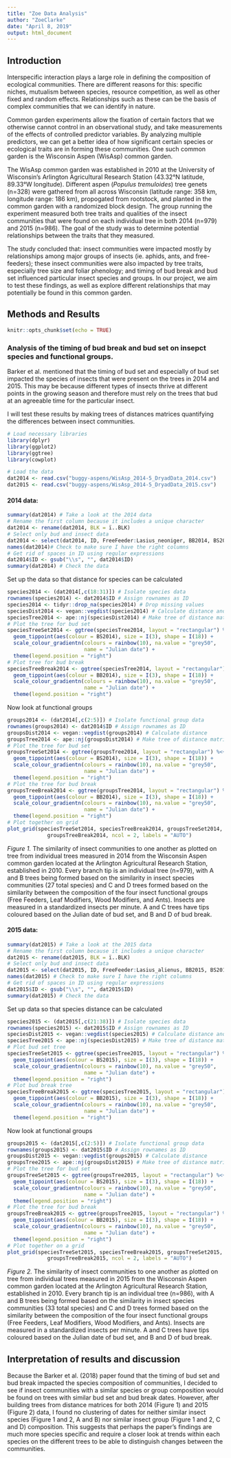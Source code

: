 ---
title: "Zoe Data Analysis"
author: "ZoeClarke"
date: "April 8, 2019"
output: html_document
---

## Introduction

Interspecific interaction plays a large role in defining the composition of ecological communities. There are different reasons for this: specific niches, mutualism between species, resource competition, as well as other fixed and random effects. Relationships such as these can be the basis of complex communities that we can identify in nature.

Common garden experiments allow the fixation of certain factors that we otherwise cannot control in an observational study, and take measurements of the effects of controlled predictor variables. By analyzing multiple predictors, we can get a better idea of how significant certain species or ecological traits are in forming these communities. One such common garden is the Wisconsin Aspen (WisAsp) common garden.

The WisAsp common garden was established in 2010 at the University of Wisconsin’s Arlington Agricultural Research Station (43.32°N latitude, 89.33°W longitude). Different aspen (*Populus tremuloides*) tree genets (n=328) were gathered from all across Wisconsin (latitude range: 358 km, longitude range: 186 km), propogated from rootstock, and planted in the common garden with a randomized block design. The group running the experiment measured both tree traits and qualities of the insect communities that were found on each individual tree in both 2014 (n=979) and 2015 (n=986). The goal of the study was to determine potential relationships between the traits that they measured.

The study concluded that: insect communities were impacted mostly by relationships among major groups of insects (ie. aphids, ants, and free-feeders); these insect communities were also impacted by tree traits, especially tree size and foliar phenology; and timing of bud break and bud set influenced particular insect species and groups. In our project, we aim to test these findings, as well as explore different relationships that may potentially be found in this common garden.

## Methods and Results

```{r setup, include=FALSE}
knitr::opts_chunk$set(echo = TRUE)
```

### Analysis of the timing of bud break and bud set on insepct species and functional groups.

Barker et al. mentioned that the timing of bud set and especially of bud set impacted the species of insects that were present on the trees in 2014 and 2015. This may be because different types of insects thrive at different points in the growing season and therefore must rely on the trees that bud at an agreeable time for the particular insect.

I will test these results by making trees of distances matrices quantifying the differences between insect communities.

```{r}
# Load necessary libraries
library(dplyr)
library(ggplot2)
library(ggtree)
library(cowplot)

# Load the data
dat2014 <- read.csv("buggy-aspens/WisAsp_2014-5_DryadData_2014.csv")
dat2015 <- read.csv("buggy-aspens/WisAsp_2014-5_DryadData_2015.csv")
```

#### 2014 data:

```{r}
summary(dat2014) # Take a look at the 2014 data
# Rename the first column because it includes a unique character
dat2014 <- rename(dat2014, BLK = ï..BLK)
# Select only bud and insect data
dat2014 <- select(dat2014, ID, FreeFeeder:Lasius_neoniger, BB2014, BS2014)
names(dat2014)# Check to make sure I have the right columns
# Get rid of spaces in ID using regular expressions
dat2014$ID <- gsub("\\s", "", dat2014$ID)
summary(dat2014) # Check the data
```

Set up the data so that distance for species can be calculated

```{r}
species2014 <- (dat2014[,c(18:31)]) # Isolate species data
rownames(species2014) <- dat2014$ID # Assign rownames as ID
species2014 <- tidyr::drop_na(species2014) # Drop missing values
speciesDist2014 <- vegan::vegdist(species2014) # Calculate distance and make a tree
speciesTree2014 <- ape::nj(speciesDist2014) # Make tree of distance matrix
# Plot the tree for bud set
speciesTreeSet2014 <- ggtree(speciesTree2014, layout = "rectangular") %<+% dat2014 +
  geom_tippoint(aes(colour = BS2014), size = I(3), shape = I(18)) +
  scale_colour_gradientn(colours = rainbow(10), na.value = "grey50", 
                         name = "Julian date") +
  theme(legend.position = "right")
# Plot tree for bud break
speciesTreeBreak2014 <- ggtree(speciesTree2014, layout = "rectangular") %<+% dat2014 +
  geom_tippoint(aes(colour = BB2014), size = I(3), shape = I(18)) +
  scale_colour_gradientn(colours = rainbow(10), na.value = "grey50", 
                         name = "Julian date") +
  theme(legend.position = "right")
```

Now look at functional groups

```{r}
groups2014 <- (dat2014[,c(2:5)]) # Isolate functional group data
rownames(groups2014) <- dat2014$ID # Assign rownames as ID
groupsDist2014 <- vegan::vegdist(groups2014) # Calculate distance
groupsTree2014 <- ape::nj(groupsDist2014) # Make tree of distance matrix
# Plot the tree for bud set
groupsTreeSet2014 <- ggtree(groupsTree2014, layout = "rectangular") %<+% dat2014 +
  geom_tippoint(aes(colour = BS2014), size = I(3), shape = I(18)) +
  scale_colour_gradientn(colours = rainbow(10), na.value = "grey50", 
                         name = "Julian date") +
  theme(legend.position = "right")
# Plot the tree for bud break
groupsTreeBreak2014 <- ggtree(groupsTree2014, layout = "rectangular") %<+% dat2014 +
  geom_tippoint(aes(colour = BB2014), size = I(3), shape = I(18)) +
  scale_colour_gradientn(colours = rainbow(10), na.value = "grey50", 
                         name = "Julian date") +
  theme(legend.position = "right")
# Plot together on grid
plot_grid(speciesTreeSet2014, speciesTreeBreak2014, groupsTreeSet2014, 
             groupsTreeBreak2014, ncol = 2, labels = "AUTO")
```

_Figure 1._ The similarity of insect communities to one another as plotted on tree from individual trees measured in 2014 from the Wisconsin Aspen common garden located at the Arlington Agricultural Research Station, established in 2010. Every branch tip is an individual tree (n=979), with A and B trees being formed based on the similarity in insect species communities (27 total species) and C and D trees formed based on the similarity between the composition of the four insect functional groups (Free Feeders, Leaf Modifiers, Wood Modifiers, and Ants). Insects are measured in a standardized insects per minute. A and C trees have tips coloured based on the Julian date of bud set, and B and D of bud break.

#### 2015 data:

```{r}
summary(dat2015) # Take a look at the 2015 data
# Rename the first column because it includes a unique character
dat2015 <- rename(dat2015, BLK = ï..BLK)
# Select only bud and insect data
dat2015 <- select(dat2015, ID, FreeFeeder:Lasius_alienus, BB2015, BS2015)
names(dat2015) # Check to make sure I have the right columns
# Get rid of spaces in ID using regular expressions
dat2015$ID <- gsub("\\s", "", dat2015$ID)
summary(dat2015) # Check the data
```

Set up data so that species distance can be calculated

```{r}
species2015 <- (dat2015[,c(21:38)]) # Isolate species data
rownames(species2015) <- dat2015$ID # Assign rownames as ID
speciesDist2015 <- vegan::vegdist(species2015) # Calculate distance and make a tree
speciesTree2015 <- ape::nj(speciesDist2015) # Make tree of distance matrix
# Plot bud set tree
speciesTreeSet2015 <- ggtree(speciesTree2015, layout = "rectangular") %<+% dat2015 +
  geom_tippoint(aes(colour = BS2015), size = I(3), shape = I(18)) +
  scale_colour_gradientn(colours = rainbow(10), na.value = "grey50", 
                         name = "Julian date") +
  theme(legend.position = "right")
# Plot bud break tree
speciesTreeBreak2015 <- ggtree(speciesTree2015, layout = "rectangular") %<+% dat2015 +
  geom_tippoint(aes(colour = BB2015), size = I(3), shape = I(18)) +
  scale_colour_gradientn(colours = rainbow(10), na.value = "grey50", 
                         name = "Julian date") +
  theme(legend.position = "right")
```

Now look at functional groups

```{r}
groups2015 <- (dat2015[,c(2:5)]) # Isolate functional group data
rownames(groups2015) <- dat2015$ID # Assign rownames as ID
groupsDist2015 <- vegan::vegdist(groups2015) # Calculate distance
groupsTree2015 <- ape::nj(groupsDist2015) # Make tree of distance matrix
# Plot the tree for bud set
groupsTreeSet2015 <- ggtree(groupsTree2015, layout = "rectangular") %<+% dat2015 +
  geom_tippoint(aes(colour = BS2015), size = I(3), shape = I(18)) +
  scale_colour_gradientn(colours = rainbow(10), na.value = "grey50", 
                         name = "Julian date") +
  theme(legend.position = "right")
# Plot the tree for bud break
groupsTreeBreak2015 <- ggtree(groupsTree2015, layout = "rectangular") %<+% dat2015 +
  geom_tippoint(aes(colour = BB2015), size = I(3), shape = I(18)) +
  scale_colour_gradientn(colours = rainbow(10), na.value = "grey50", 
                         name = "Julian date") +
  theme(legend.position = "right")
# Plot together on a grid
plot_grid(speciesTreeSet2015, speciesTreeBreak2015, groupsTreeSet2015,
             groupsTreeBreak2015, ncol = 2, labels = "AUTO")
```

_Figure 2._ The similarity of insect communities to one another as plotted on tree from individual trees measured in 2015 from the Wisconsin Aspen common garden located at the Arlington Agricultural Research Station, established in 2010. Every branch tip is an individual tree (n=986), with A and B trees being formed based on the similarity in insect species communities (33 total species) and C and D trees formed based on the similarity between the composition of the four insect functional groups (Free Feeders, Leaf Modifiers, Wood Modifiers, and Ants). Insects are measured in a standardized insects per minute. A and C trees have tips coloured based on the Julian date of bud set, and B and D of bud break.

## Interpretation of results and discussion

Because the Barker et al. (2018) paper found that the timing of bud set and bud break impacted the species composition of communities, I decided to see if insect communities with a similar species or group composition would be found on trees with similar bud set and bud break dates. However, after building trees from distance matrices for both 2014 (Figure 1) and 2015 (Figure 2) data, I found no clustering of dates for neither similar insect species (Figure 1 and 2, A and B) nor similar insect group (Figure 1 and 2, C and D) composition. This suggests that perhaps the paper's findings are much more species specific and require a closer look at trends within each species on the different trees to be able to distinguish changes between the communities.